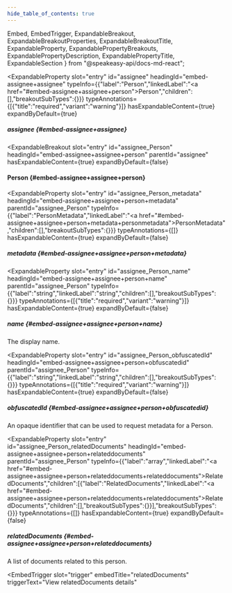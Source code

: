 ```yaml
---
hide_table_of_contents: true
---
```

  Embed,
  EmbedTrigger,
  ExpandableBreakout,
  ExpandableBreakoutProperties,
  ExpandableBreakoutTitle,
  ExpandableProperty,
  ExpandablePropertyBreakouts,
  ExpandablePropertyDescription,
  ExpandablePropertyTitle,
  ExpandableSection
} from "@speakeasy-api/docs-md-react";

<ExpandableSection>

<ExpandableProperty
  slot="entry"
  id="assignee"
  headingId="embed-assignee+assignee"
  typeInfo={{"label":"Person","linkedLabel":"<a href=\"#embed-assignee+assignee+person\">Person</a>","children":[],"breakoutSubTypes":{}}}
  typeAnnotations={[{"title":"required","variant":"warning"}]}
  hasExpandableContent={true}
  expandByDefault={true}
>

<ExpandablePropertyTitle slot="title">

##### assignee \{#embed-assignee+assignee\}

</ExpandablePropertyTitle>

<ExpandablePropertyBreakouts slot="breakouts">

<ExpandableBreakout
  slot="entry"
  id="assignee_Person"
  headingId="embed-assignee+assignee+person"
  parentId="assignee"
  hasExpandableContent={true}
  expandByDefault={false}
>

<ExpandableBreakoutTitle slot="title">

#### Person \{#embed-assignee+assignee+person\}

</ExpandableBreakoutTitle>

<ExpandableBreakoutProperties slot="properties">

<ExpandableProperty
  slot="entry"
  id="assignee_Person_metadata"
  headingId="embed-assignee+assignee+person+metadata"
  parentId="assignee_Person"
  typeInfo={{"label":"PersonMetadata","linkedLabel":"<a href=\"#embed-assignee+assignee+person+metadata+personmetadata\">PersonMetadata</a>","children":[],"breakoutSubTypes":{}}}
  typeAnnotations={[]}
  hasExpandableContent={true}
  expandByDefault={false}
>

<ExpandablePropertyTitle slot="title">

##### metadata \{#embed-assignee+assignee+person+metadata\}

</ExpandablePropertyTitle>

<ExpandablePropertyBreakouts slot="breakouts">

<Embed slot="embed">

<EmbedTrigger slot="trigger" embedTitle="metadata" triggerText="View metadata details">

<Embedmetadata />

</EmbedTrigger>

</Embed>

</ExpandablePropertyBreakouts>

</ExpandableProperty>

<ExpandableProperty
  slot="entry"
  id="assignee_Person_name"
  headingId="embed-assignee+assignee+person+name"
  parentId="assignee_Person"
  typeInfo={{"label":"string","linkedLabel":"string","children":[],"breakoutSubTypes":{}}}
  typeAnnotations={[{"title":"required","variant":"warning"}]}
  hasExpandableContent={true}
  expandByDefault={false}
>

<ExpandablePropertyTitle slot="title">

##### name \{#embed-assignee+assignee+person+name\}

</ExpandablePropertyTitle>

<ExpandablePropertyDescription slot="description">

The display name.

</ExpandablePropertyDescription>

</ExpandableProperty>

<ExpandableProperty
  slot="entry"
  id="assignee_Person_obfuscatedId"
  headingId="embed-assignee+assignee+person+obfuscatedid"
  parentId="assignee_Person"
  typeInfo={{"label":"string","linkedLabel":"string","children":[],"breakoutSubTypes":{}}}
  typeAnnotations={[{"title":"required","variant":"warning"}]}
  hasExpandableContent={true}
  expandByDefault={false}
>

<ExpandablePropertyTitle slot="title">

##### obfuscatedId \{#embed-assignee+assignee+person+obfuscatedid\}

</ExpandablePropertyTitle>

<ExpandablePropertyDescription slot="description">

An opaque identifier that can be used to request metadata for a Person.

</ExpandablePropertyDescription>

</ExpandableProperty>

<ExpandableProperty
  slot="entry"
  id="assignee_Person_relatedDocuments"
  headingId="embed-assignee+assignee+person+relateddocuments"
  parentId="assignee_Person"
  typeInfo={{"label":"array","linkedLabel":"<a href=\"#embed-assignee+assignee+person+relateddocuments+relateddocuments\">RelatedDocuments</a>","children":[{"label":"RelatedDocuments","linkedLabel":"<a href=\"#embed-assignee+assignee+person+relateddocuments+relateddocuments\">RelatedDocuments</a>","children":[],"breakoutSubTypes":{}}],"breakoutSubTypes":{}}}
  typeAnnotations={[]}
  hasExpandableContent={true}
  expandByDefault={false}
>

<ExpandablePropertyTitle slot="title">

##### relatedDocuments \{#embed-assignee+assignee+person+relateddocuments\}

</ExpandablePropertyTitle>

<ExpandablePropertyDescription slot="description">

A list of documents related to this person.

</ExpandablePropertyDescription>

<ExpandablePropertyBreakouts slot="breakouts">

<Embed slot="embed">

<EmbedTrigger
  slot="trigger"
  embedTitle="relatedDocuments"
  triggerText="View relatedDocuments details"
>

<Embedrelateddocuments />

</EmbedTrigger>

</Embed>

</ExpandablePropertyBreakouts>

</ExpandableProperty>

</ExpandableBreakoutProperties>

</ExpandableBreakout>

</ExpandablePropertyBreakouts>

</ExpandableProperty>

</ExpandableSection>